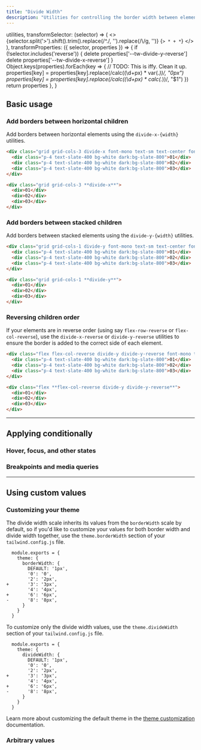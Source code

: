 ```yaml
---
title: "Divide Width"
description: "Utilities for controlling the border width between elements."
---
```



  utilities,
  transformSelector: (selector) => (
    <>
      {selector.split('>').shift().trim().replace(/^\./, '').replace(/\\/g, '')} <span className="ml-1 text-purple-300">{`> * + *`}</span>
    </>
  ),
  transformProperties: ({ selector, properties }) => {
    if (!selector.includes('reverse')) {
      delete properties['--tw-divide-y-reverse']
      delete properties['--tw-divide-x-reverse']
    }
    Object.keys(properties).forEach(key => {
      // TODO: This is iffy. Clean it up.
      properties[key] = properties[key].replace(/calc\((\d+px) \* var\(.*\)\)/, "0px")
      properties[key] = properties[key].replace(/calc\((\d+px) \* calc\(.*\)\)/, "$1")
    })
    return properties
  },
}

## Basic usage

### Add borders between horizontal children

Add borders between horizontal elements using the `divide-x-{width}` utilities.

```html {{ example: true }}
<div class="grid grid-cols-3 divide-x font-mono text-sm text-center font-bold leading-6 rounded-lg shadow-lg overflow-hidden dark:divide-slate-700">
  <div class="p-4 text-slate-400 bg-white dark:bg-slate-800">01</div>
  <div class="p-4 text-slate-400 bg-white dark:bg-slate-800">02</div>
  <div class="p-4 text-slate-400 bg-white dark:bg-slate-800">03</div>
</div>
```

```html
<div class="grid grid-cols-3 **divide-x**">
  <div>01</div>
  <div>02</div>
  <div>03</div>
</div>
```

### Add borders between stacked children

Add borders between stacked elements using the `divide-y-{width}` utilities.

```html {{ example: { p: 'none' } }}
<div class="grid grid-cols-1 divide-y font-mono text-sm text-center font-bold leading-6 shadow-lg overflow-hidden max-w-sm mx-auto dark:divide-slate-700">
  <div class="p-4 text-slate-400 bg-white dark:bg-slate-800">01</div>
  <div class="p-4 text-slate-400 bg-white dark:bg-slate-800">02</div>
  <div class="p-4 text-slate-400 bg-white dark:bg-slate-800">03</div>
</div>
```

```html
<div class="grid grid-cols-1 **divide-y**">
  <div>01</div>
  <div>02</div>
  <div>03</div>
</div>
```

### Reversing children order

If your elements are in reverse order (using say `flex-row-reverse` or `flex-col-reverse`), use the `divide-x-reverse` or `divide-y-reverse` utilities to ensure the border is added to the correct side of each element.

```html {{ example: { p: 'none' } }}
<div class="flex flex-col-reverse divide-y divide-y-reverse font-mono text-sm text-center font-bold leading-6 shadow-lg overflow-hidden max-w-sm mx-auto dark:divide-slate-700">
  <div class="p-4 text-slate-400 bg-white dark:bg-slate-800">01</div>
  <div class="p-4 text-slate-400 bg-white dark:bg-slate-800">02</div>
  <div class="p-4 text-slate-400 bg-white dark:bg-slate-800">03</div>
</div>
```

```html
<div class="flex **flex-col-reverse divide-y divide-y-reverse**">
  <div>01</div>
  <div>02</div>
  <div>03</div>
</div>
```

---

## <Heading ignore>Applying conditionally</Heading>

### <Heading ignore>Hover, focus, and other states</Heading>

<HoverFocusAndOtherStates defaultClass="divide-y divide-gray-400" featuredClass="divide-y-8" />

### <Heading ignore>Breakpoints and media queries</Heading>

<BreakpointsAndMediaQueries defaultClass="divide-y divide-gray-400" featuredClass="divide-y-8" />

---

## Using custom values

### Customizing your theme

The divide width scale inherits its values from the `borderWidth` scale by default, so if you'd like to customize your values for both border width and divide width together, use the `theme.borderWidth` section of your `tailwind.config.js` file.

```diff-js {{ filename: 'tailwind.config.js' }}
  module.exports = {
    theme: {
      borderWidth: {
        DEFAULT: '1px',
        '0': '0',
        '2': '2px',
+       '3': '3px',
        '4': '4px',
+       '6': '6px',
-       '8': '8px',
      }
    }
  }
```

To customize only the divide width values, use the `theme.divideWidth` section of your `tailwind.config.js` file.

```diff-js {{ filename: 'tailwind.config.js' }}
  module.exports = {
    theme: {
      divideWidth: {
        DEFAULT: '1px',
        '0': '0',
        '2': '2px',
+       '3': '3px',
        '4': '4px',
+       '6': '6px',
-       '8': '8px',
      }
    }
  }
```

Learn more about customizing the default theme in the [theme customization](/docs/theme#customizing-the-default-theme) documentation.

### Arbitrary values

<ArbitraryValues property="divide-{x|y}-{width}" featuredClass="divide-x-[3px]" />
